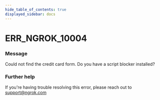 ```yaml
---
hide_table_of_contents: true
displayed_sidebar: docs
---
```



# ERR_NGROK_10004

### Message

Could not find the credit card form. Do you have a script blocker installed?

### Further help

If you're having trouble resolving this error, please reach out to [support@ngrok.com](mailto:support@ngrok.com?subject=Help%20with%20ERR_NGROK_10004)

<ErrorDetails error="err_ngrok_10004" />
